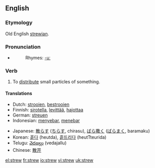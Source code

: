 ==English==
===Etymology===
Old English [[strewian]].

=== Pronunciation ===
*{{IPA|/stru:/}}
*:Rhymes: [[Rhymes:English:-uː|-uː]]

=== Verb ===
{{irregverb|'''to strew'''|'''[[strews]]'''|'''[[strewed]]'''|'''[[strewn]] '''or''' [[strewed]]'''|'''[[strewing]]'''}}

# To [[distribute]] small particles of something.

==== Translations ====
{{top}}
*Dutch: [[strooien]], [[bestrooien]]
*Finnish: [[sirotella]], [[levittää]], [[hajottaa]]
*German: [[streuen]]
*Indonesian: [[sebar|menyebar]], [[tebar|menebar]]
{{mid}}
*Japanese: [[散らす]] ([[ちらす]], chirasu), [[ばら撒く]] ([[ばらまく]], baramaku)
*Korean: [[흩다]] (heutda), [[흩뜨리다]] (heutTteurida) 
*Telugu: [[వెదజల్లు]] (vedajallu)
*Chinese: [[散开]]
{{bottom}}

[[el:strew]]
[[fr:strew]]
[[io:strew]]
[[vi:strew]]
[[uk:strew]]
